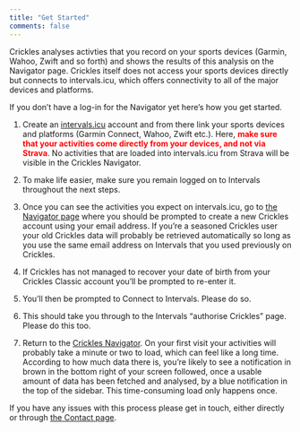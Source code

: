```yaml
---
title: "Get Started"
comments: false
---
```


Crickles analyses activties that you record on your sports devices (Garmin, Wahoo, Zwift and so forth) and shows the results of this analysis on the Navigator page. Crickles itself does not access your sports devices directly but connects to intervals.icu, which offers connectivity to all of the major devices and platforms.

If you don't have a log-in for the Navigator yet here's how you get started.

1.  Create an [intervals.icu](https://intervals.icu) account and from there link your sports devices and platforms (Garmin Connect, Wahoo, Zwift etc.). Here, [make sure that your activities come directly from your devices, and not via Strava]{style="color: red; font-weight: bold;"}. No activities that are loaded into intervals.icu from Strava will be visible in the Crickles Navigator.

2.  To make life easier, make sure you remain logged on to Intervals throughout the next steps.

3.  Once you can see the activities you expect on intervals.icu, go to [the Navigator page](https://crickles.org/app.html) where you should be prompted to create a new Crickles account using your email address. If you’re a seasoned Crickles user your old Crickles data will probably be retrieved automatically so long as you use the same email address on Intervals that you used previously on Crickles. 

4.  If Crickles has not managed to recover your date of birth from your Crickles Classic account you’ll be prompted to re-enter it.

5.  You’ll then be prompted to Connect to Intervals. Please do so.

6.  This should take you through to the Intervals “authorise Crickles” page. Please do this too.

7.  Return to the [Crickles Navigator](https://crickles.org/app.html). On your first visit your activities will probably take a minute or two to load, which can feel like a long time. According to how much data there is, you're likely to see a notification in brown in the bottom right of your screen followed, once a usable amount of data has been fetched and analysed, by a blue notification in the top of the sidebar. This time-consuming load only happens once.

If you have any issues with this process please get in touch, either directly or through [the Contact page](https://crickles.org/contact.html).

